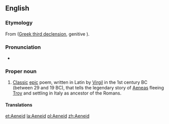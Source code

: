==English==
{{wikipedia}}

===Etymology===
From {{etyl|la}} {{term|Aeneis}} ([[Appendix:Ancient Greek third declension|Greek third declension]], genitive {{term|Aeneidos}}).

===Pronunciation===
* {{a|US}} {{IPA|əˈniːɪd|lang=en}}

===Proper noun===
{{en-proper noun}}

# [[classic|Classic]] [[epic]] poem, written in Latin by [[Virgil]] in the 1st century BC (between 29 and 19 BC), that tells the legendary story of [[Aeneas]] fleeing [[Troy]] and settling in Italy as ancestor of the Romans.

====Translations====
{{trans-top|Classic epic poem that tells the story of Aeneas fleeing Troy and settling in Italy.}}
{{trans-mid}}
{{trans-bottom}}

[[et:Aeneid]]
[[la:Aeneid]]
[[pl:Aeneid]]
[[zh:Aeneid]]